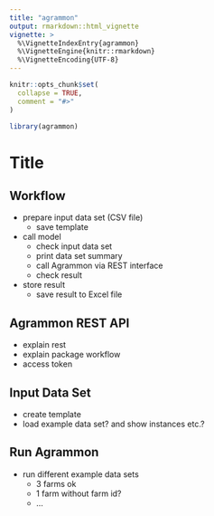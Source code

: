```yaml
---
title: "agrammon"
output: rmarkdown::html_vignette
vignette: >
  %\VignetteIndexEntry{agrammon}
  %\VignetteEngine{knitr::rmarkdown}
  %\VignetteEncoding{UTF-8}
---
```


```r
knitr::opts_chunk$set(
  collapse = TRUE,
  comment = "#>"
)
```

```r
library(agrammon)
```

# Title

## Workflow

- prepare input data set (CSV file)
    - save template
- call model
    - check input data set
    - print data set summary
    - call Agrammon via REST interface
    - check result
- store result
    - save result to Excel file

## Agrammon REST API

- explain rest
- explain package workflow
- access token

## Input Data Set

- create template
- load example data set? and show instances etc.?

## Run Agrammon

- run different example data sets
    - 3 farms ok
    - 1 farm without farm id?
    - ...
